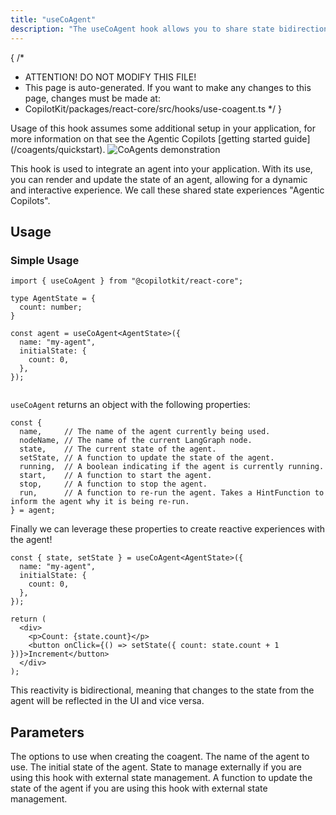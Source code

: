 ```yaml
---
title: "useCoAgent"
description: "The useCoAgent hook allows you to share state bidirectionally between your application and the agent."
---
```


{
 /*
  * ATTENTION! DO NOT MODIFY THIS FILE!
  * This page is auto-generated. If you want to make any changes to this page, changes must be made at:
  * CopilotKit/packages/react-core/src/hooks/use-coagent.ts
  */
}
<Callout type="info">
  Usage of this hook assumes some additional setup in your application, for more information
  on that see the Agentic Copilots <span className="text-blue-500">[getting started guide](/coagents/quickstart)</span>.
</Callout>
<Frame className="my-12">
  <img
    src="/images/coagents/SharedStateCoAgents.gif"
    alt="CoAgents demonstration"
    className="w-auto"
  />
</Frame>
 
This hook is used to integrate an agent into your application. With its use, you can
render and update the state of an agent, allowing for a dynamic and interactive experience.
We call these shared state experiences "Agentic Copilots".
 
## Usage
 
### Simple Usage
 
```tsx
import { useCoAgent } from "@copilotkit/react-core";
 
type AgentState = {
  count: number;
}
 
const agent = useCoAgent<AgentState>({
  name: "my-agent",
  initialState: {
    count: 0,
  },
});
 
```
 
`useCoAgent` returns an object with the following properties:
 
```tsx
const {
  name,     // The name of the agent currently being used.
  nodeName, // The name of the current LangGraph node.
  state,    // The current state of the agent.
  setState, // A function to update the state of the agent.
  running,  // A boolean indicating if the agent is currently running.
  start,    // A function to start the agent.
  stop,     // A function to stop the agent.
  run,      // A function to re-run the agent. Takes a HintFunction to inform the agent why it is being re-run.
} = agent;
```
 
Finally we can leverage these properties to create reactive experiences with the agent!
 
```tsx
const { state, setState } = useCoAgent<AgentState>({
  name: "my-agent",
  initialState: {
    count: 0,
  },
});
 
return (
  <div>
    <p>Count: {state.count}</p>
    <button onClick={() => setState({ count: state.count + 1 })}>Increment</button>
  </div>
);
```
 
This reactivity is bidirectional, meaning that changes to the state from the agent will be reflected in the UI and vice versa.
 
## Parameters
<PropertyReference name="options" type="UseCoagentOptions<T>" required>
  The options to use when creating the coagent.
  <PropertyReference name="name" type="string" required>
    The name of the agent to use.
  </PropertyReference>
  <PropertyReference name="initialState" type="T | any">
    The initial state of the agent.
  </PropertyReference>
  <PropertyReference name="state" type="T | any">
    State to manage externally if you are using this hook with external state management.
  </PropertyReference>
  <PropertyReference name="setState" type="(newState: T | ((prevState: T | undefined) => T)) => void">
    A function to update the state of the agent if you are using this hook with external state management.
  </PropertyReference>
</PropertyReference>


